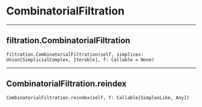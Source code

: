 # CombinatorialFiltration

 --- 

## filtration.CombinatorialFiltration { #filtration.CombinatorialFiltration }

`filtration.CombinatorialFiltration(self, simplices: Union[SimplicialComplex, Iterable], f: Callable = None)`

 --- 

## CombinatorialFiltration.reindex { #CombinatorialFiltration.reindex }

`CombinatorialFiltration.reindex(self, f: Callable[SimplexLike, Any])`